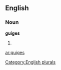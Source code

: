 ==English==

===Noun===
'''guiges'''

# {{plural of|[[guige]]}}

[[Category:English plurals]]

[[ar:guiges]]